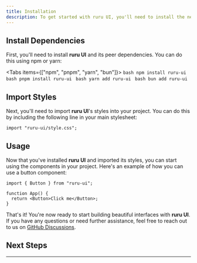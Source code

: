 ```yaml
---
title: Installation
description: To get started with ruru UI, you'll need to install the necessary dependencies and set up your project structure. This guide will walk you through the process step by step.
---
```



## Install Dependencies

First, you'll need to install **ruru UI** and its peer dependencies. You can do this using npm or yarn:

<Tabs items={["npm", "pnpm", "yarn", "bun"]}>
  <Tab value="npm">```bash npm install ruru-ui ```</Tab>
  <Tab value="pnpm">```bash pnpm install ruru-ui ```</Tab>
  <Tab value="yarn">```bash yarn add ruru-ui ```</Tab>
  <Tab value="bun">```bash bun add ruru-ui ```</Tab>
</Tabs>

## Import Styles

Next, you'll need to import **ruru UI**'s styles into your project. You can do this by including the following line in your main stylesheet:

```tsx title="layout.tsx"
import "ruru-ui/style.css";
```

## Usage

Now that you've installed **ruru UI** and imported its styles, you can start using the components in your project. Here's an example of how you can use a button component:

```tsx title="App.tsx"
import { Button } from "ruru-ui";

function App() {
  return <Button>Click me</Button>;
}
```

That's it! You're now ready to start building beautiful interfaces with **ruru UI**. If you have any questions or need further assistance, feel free to reach out to us on [GitHub Discussions](https://github.com/ruru-m07/ruru-ui/discussions/3).

## Next Steps

<Cards>
  <Card
    href="/docs/components"
    title="Explore the Components"
    description="Discover all the components and features ruru UI has to offer."
  />
  <Card
    href="/docs/examples"
    title="View the Examples"
    description="Explore the examples to see ruru UI in action and get inspired."
  />
  <Card
    href="/docs/contributing"
    title="Contribute to the Library"
    description="Help make ruru UI even better by contributing to the library."
  />
</Cards>

---
